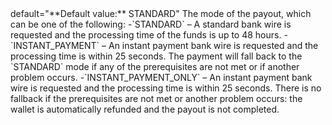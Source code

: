   
<ParamField body="PayoutModeRequested" type="string" >   
default="**Default value:** STANDARD"    
The mode of the payout, which can be one of the following:  
-`STANDARD` – A standard bank wire is requested and the processing time of the funds is up to 48 hours.  
-`INSTANT_PAYMENT` – An instant payment bank wire is requested and the processing time is within 25 seconds. The payment will fall back to the `STANDARD` mode if any of the prerequisites are not met or if another problem occurs.  
-`INSTANT_PAYMENT_ONLY` – An instant payment bank wire is requested and the processing time is within 25 seconds. There is no fallback if the prerequisites are not met or another problem occurs: the wallet is automatically refunded and the payout is not completed.  
</ParamField>